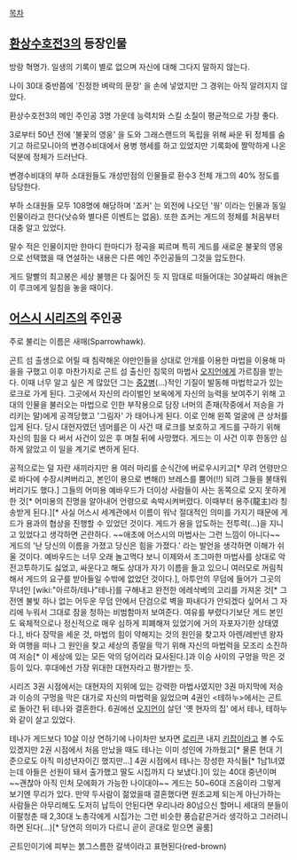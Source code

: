 [[목차]]

== [[환상수호전3]]의 등장인물 ==
방랑 혁명가. 일생의 기록이 별로 없으며 자신에 대해 그다지 말하지 않는다.

나이 30대 중반쯤에 '진정한 벼락의 문장' 을 손에 넣었지만 그 경위는 아직 알려지지 않았다.

환상수호전3의 메인 주인공 3명 가운데 능력치와 스킬 소질이 평균적으로 가장 좋다.

3로부터 50년 전에 '불꽃의 영웅' 을 도와 그래스랜드의 독립을 위해 싸운 뒤 정체를 숨기고 하르모니아의 변경수비대에서 용병 행세를 하고 있었지만 기록화에 짤막하게 나온 덕분에 정체가 드러난다.

변경수비대의 부하 소대원들도 개성만점의 인물들로 환수3 전체 개그의 40% 정도를 담당한다.

부하 소대원들 모두 108명에 해당하며 '죠커' 는 외전에 나오던 '웡' 이라는 인물과 동일인물이라고 한다(낫슈와 별다른 이벤트는 없음). 또한 죠커는 게드의 정체를 처음부터 대충 알고 있었다.

말수 적은 인물이지만 한마디 한마디가 정곡을 찌르며 특히 게드를 새로운 불꽃의 영웅으로 선택했을 때 연설하는 내용은 다른 메인 주인공들의 그것을 압도한다.

게드 말빨의 최고봉은 세상 불행은 다 짊어진 듯 지 맘대로 떠들어대는 30살짜리 애늙은이 루크에게 일침을 놓을 때이다.

== [[어스시 시리즈]]의 주인공 ==
주로 불리는 이름은 새매(Sparrowhawk). 

곤트 섬 출생으로 어릴 때 침략해온 야만인들을 상대로 안개를 이용한 마법을 이용해 마을을 구했고 이후 마찬가지로 곤트 섬 출신인 침묵의 마법사 [[오지언]]에게 가르침을 받는다. 이때 너무 알고 싶은 게 많았던 그는 [[중2병]](...)적인 기질이 발동해 마법학교가 있는 로크로 가게 된다. 그곳에서 자신의 라이벌인 보옥에게 자신의 능력을 보여주기 위해 고대의 인물을 불러오는 마법으로 인한 부작용으로 담장 너머의 존재(작중에서 저승을 가리키는 말)에게 공격당했고 '그림자' 가 태어나게 된다. 이로 인해 왼쪽 얼굴에 큰 상처를 입게 된다. 당시 대현자였던 넴머를은 이 사건 때 로크를 보호하고 게드를 구하기 위해 자신의 힘을 다 써서 사건이 있은 후 며칠 뒤에 사망했다. 게드는 이 사건 이후 한동안 심하게 앓았고 이 일을 계기로 변하게 된다.

공적으로는 덜 자란 새끼라지만 용 여러 마리를 순식간에 버로우시키고[* 무려 언령만으로 바다에 수장시켜버리고, 본인이 용으로 변해(!) 브레스를 뿜어(!!) 되려 그들을 불태워버리기도 했다.] 그들의 어미용 예바우드가 더이상 사람들이 사는 동쪽으로 오지 못하게 한 것[* 어미용의 진명을 알아내어 언령으로 속박시켜버렸다. 이때부터 용주(龍主)라 칭송받게 된다.][* 사실 어스시 세계관에서 이름이 워낙 절대적인 의미를 가지기 때문에 게드가 용과의 협상을 진행할 수 있었던 것이다. 게드가 용을 압도하는 전투력(...)을 지니고 있었다고 생각하면 곤란하다. ~~애초에 어스시의 마법사는 그런 느낌이 아니다~~ 게드의 '난 당신의 이름을 가졌고 당신은 힘을 가졌다.' 라는 발언을 생각하면 이해가 쉬울 것이다. 예바우드는 너무 오래 놀고먹다 보니 이제와서 조그마한 마법사를 상대로 악전고투하기도 싫었고, 싸운다고 해도 상대가 자기 이름을 들고 있으니 여러모로 꺼림칙해서 게드의 요구를 받아들일 수밖에 없었던 것이다.], 아투안의 무덤에 들어가 그곳의 무녀인 [wiki:"아르하/테나"테나]를 구해내고 완전한 에레삭베의 고리를 가져온 것[* 그 전엔 불빛 하나 없는 어두운 무덤 안에서 단검으로 벽을 파내다가 안되겠다 싶어서 그 자리에 누워서 그대로 잠을 청하는 비범함마저 보여준다. 여유를 부렸다기보단 게드 본인도 육체적으로나 정신적으로 매우 심하게 피폐해져 있었기에 거의 자포자기한 상태였다.], 바다 장막을 세운 것, 마법의 힘이 약해지는 것의 원인을 찾고자 아렌/레반넨 왕자와 여행을 떠나 그 원인을 찾고 세상의 종말을 막기 위해 자신의 마법력을 모조리 소진하여 저승[* 이 세상에 있는 모든 악의 덩어리라 묘사된다.]과 이승 사이의 구멍을 막은 것 등이 있다. 후대에선 가장 위대한 대현자라고 평가받는 듯.

시리즈 3권 시점에서는 대현자의 지위에 있는 강력한 마법사였지만 3권 마지막에 저승과 이승의 구멍을 막은 대가로 자신의 마법력을 잃었으며 4권인 <테하누>에서는 곤트로 돌아간 뒤 테나와 결혼한다. 6권에선 [[오지언]]이 살던 '옛 현자의 집' 에서 테나, 테하누와 같이 살고 있었다.

테나가 게드보다 10살 이상 연하기에 나이차만 보자면 [[로리콘]] 내지 [[키잡]]이라고 볼 수도 있겠지만 2권 시점에서 처음 만났을 때도 테나는 이미 성인에 가까웠고[* 물론 현대 기준으로도 아직 미성년자이긴 했지만...] 4권 시점에서 테나는 장성한 자식들[* 1남1녀였는데 아들은 선원이 돼서 출가했고 딸도 시집까지 다 보냈다.]이 있는 40대 중년이며 ~~괜찮아 아직 인처 모에화가 가능한 나이대야~~ 게드는 50~60대 즈음이라 그렇게 보기엔 무리가 있다. 만약 두사람이 젊었을때 결혼했다면 원조교제 되는게 아닌가하는 사람들은 아무리해도 도저히 납득이 안된다면 우리나라 80넘으신 할머니 세대의 분들이 이팔청춘 때 2,30대 노총각에게 시집가는 그런 비슷한 풍습같은거라 생각하고 그러려니 하면 된다(...)[* 당연히 의미가 다르니 곧이 곧대로 믿으면 골룸]

곤트인이기에 피부는 붉그스름한 갈색이라고 표현된다(red-brown)
